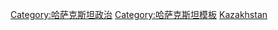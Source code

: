 [[Category:哈萨克斯坦政治|Category:哈萨克斯坦政治]]
[[Category:哈萨克斯坦模板|Category:哈萨克斯坦模板]]
[[Category:亞洲各國政治模板|Kazakhstan]]